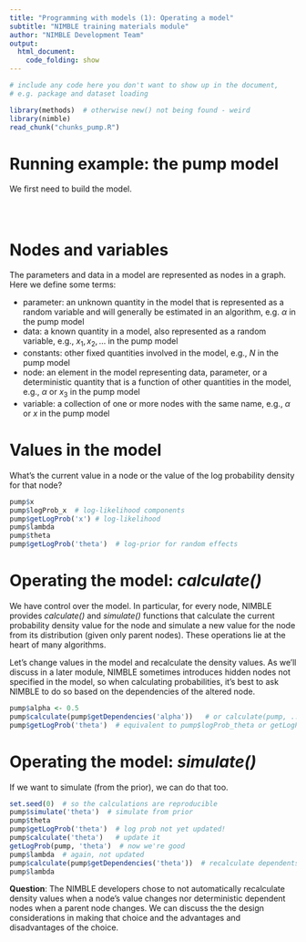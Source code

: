 ```yaml
---
title: "Programming with models (1): Operating a model"
subtitle: "NIMBLE training materials module"
author: "NIMBLE Development Team"
output:
  html_document:
    code_folding: show
---
```



```r
# include any code here you don't want to show up in the document,
# e.g. package and dataset loading

library(methods)  # otherwise new() not being found - weird
library(nimble)
read_chunk("chunks_pump.R")
```

# Running example: the pump model

We first need to build the model.

```r
```

```r
```

```r
```

# Nodes and variables

The parameters and data in a model are represented as nodes in a graph. Here we define some terms:

 - parameter: an unknown quantity in the model that is represented as a random variable and will generally be estimated in an algorithm, e.g. $\alpha$ in the pump model
 - data: a known quantity in a model, also represented as a random variable, e.g., $x_1, x_2, \ldots$ in the pump model
 - constants: other fixed quantities involved in the model, e.g., $N$ in the pump model
 - node: an element in the model representing data, parameter, or a deterministic quantity that is a function of other quantities in the model, e.g., $\alpha$ or $x_3$ in the pump model
 - variable: a collection of one or more nodes with the same name, e.g., $\alpha$ or $x$ in the pump model 

# Values in the model

What's the current value in a node or the value of the log probability density for that node?

```r
pump$x  
pump$logProb_x  # log-likelihood components
pump$getLogProb('x') # log-likelihood
pump$lambda
pump$theta
pump$getLogProb('theta')  # log-prior for random effects
```

# Operating the model: *calculate()* 

We have control over the model. In particular, for every node, NIMBLE provides *calculate()* and *simulate()* functions that calculate the current probability density value for the node and simulate a new value for the node from its distribution (given only parent nodes). These operations lie at the heart of many algorithms. 

Let's change values in the model and recalculate the density values. As we'll discuss in a later module, NIMBLE sometimes introduces hidden nodes not specified in the model, so when calculating probabilities, it's best to ask NIMBLE to do so based on the dependencies of the altered node.

```r
pump$alpha <- 0.5
pump$calculate(pump$getDependencies('alpha'))   # or calculate(pump, ...)
pump$getLogProb('theta')  # equivalent to pump$logProb_theta or getLogProb(pump, 'theta')
```

# Operating the model: *simulate()*
 
If we want to simulate (from the prior), we can do that too.

```r
set.seed(0)  # so the calculations are reproducible
pump$simulate('theta')  # simulate from prior
pump$theta
pump$getLogProb('theta')  # log prob not yet updated!
pump$calculate('theta')   # update it
getLogProb(pump, 'theta')  # now we're good
pump$lambda  # again, not updated
pump$calculate(pump$getDependencies('theta'))  # recalculate dependents
pump$lambda
```

**Question**: The NIMBLE developers chose to not automatically recalculate density values when a node's value changes nor deterministic dependent nodes when a parent node changes. We can discuss the the design considerations in making that choice and the advantages and disadvantages of the choice.

